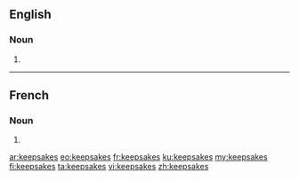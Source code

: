 ==English==

===Noun===
{{head|en|plural}}

# {{plural of|keepsake|lang=en}}

----

==French==

===Noun===
{{head|fr|plural|g=?}}

# {{plural of|keepsake|lang=fr}}

[[ar:keepsakes]]
[[eo:keepsakes]]
[[fr:keepsakes]]
[[ku:keepsakes]]
[[my:keepsakes]]
[[fi:keepsakes]]
[[ta:keepsakes]]
[[vi:keepsakes]]
[[zh:keepsakes]]